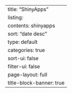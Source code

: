---
title: "ShinyApps"
listing: 
  contents: shinyapps
  sort: "date desc"
  type: default
  categories: true
  sort-ui: false
  filter-ui: false
page-layout: full
title-block-banner: true
---